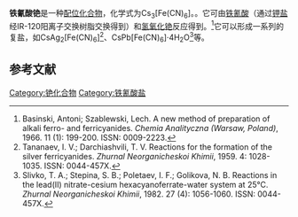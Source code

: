 {{Chembox
| Name = 
| NameEn = 
|CustomizedImage=[[File:3.svg|File:3.svg]][[File:Cs+.svg|File:Cs+.svg]][[File:HexacyanidoferratIII_2.svg|112px]]
| IUPACName = 
| IUPACNameZh = 
| OtherNames = 铁氰化铯<br>六氰合铁(III)酸铯
| Section1 = {{Chembox Identifiers
|   CASNo = 15418-31-2
|   CASNo_Ref = {{cascite|correct|CAS}}
|   PubChem = 
|   SMILES =  }}
| Section2 = {{Chembox Properties
|   Formula = Cs<sub>3</sub>[Fe(CN)<sub>6</sub>]
|   MolarMass = 
|   Appearance = 
|   Density = 
|   MeltingPt = 
|   BoilingPt = 
|   Solubility =  }}
| Section3 = {{Chembox Hazards
|   MainHazards = 
|   FlashPt = 
|   Autoignition =  }}
}}
'''铁氰酸铯'''是一种[[配位化合物|配位化合物]]，化学式为Cs<sub>3</sub>[Fe(CN)<sub>6</sub>]。。它可由[[铁氰酸|铁氰酸]]（通过[[铁氰酸钾|钾盐]]经IR-​120阳离子交换树脂交换得到）和[[氢氧化铯|氢氧化铯]]反应得到。<ref>Basinski, Antoni; Szablewski, Lech. A new method of preparation of alkali ferro- and ferricyanides. ''Chemia Analityczna (Warsaw, Poland)'', 1966. 11 (1): 199-200. ISSN: 0009-2223.</ref>它可以形成一系列的复盐，如CsAg<sub>2</sub>[Fe(CN)<sub>6</sub>]<ref>Tananaev, I. V.; Darchiashvili, T. V. Reactions for the formation of the silver ferricyanides. ''Zhurnal Neorganicheskoi Khimii'', 1959. 4: 1028-1035. ISSN: 0044-457X.</ref>、CsPb[Fe(CN)<sub>6</sub>]·4H<sub>2</sub>O<ref>Slivko, T. A.; Stepina, S. B.; Poletaev, I. F.; Golikova, N. B. Reactions in the lead(II) nitrate-​cesium hexacyanoferrate-​water system at 25°C. ''Zhurnal Neorganicheskoi Khimii'', 1982. 27 (4): 1056-1060. ISSN: 0044-457X.</ref>等。

==参考文献==
{{reflist}}

{{铯化合物}}
{{铁氰酸盐}}

[[Category:铯化合物|Category:铯化合物]]
[[Category:铁氰酸盐|Category:铁氰酸盐]]
